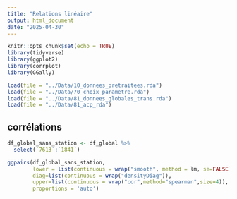 ```yaml
---
title: "Relations linéaire"
output: html_document
date: "2025-04-30"
---
```


```r
knitr::opts_chunk$set(echo = TRUE)
library(tidyverse)
library(ggplot2)
library(corrplot)
library(GGally)

load(file = "../Data/10_donnees_pretraitees.rda")
load(file = "../Data/70_choix_parametre.rda")
load(file = "../Data/81_donnees_globales_trans.rda")
load(file = "../Data/81_acp_rda")
```
## corrélations
```r
df_global_sans_station <- df_global %>% 
  select(`7613`:`1841`)

ggpairs(df_global_sans_station,
        lower = list(continuous = wrap("smooth", method = lm, se=FALSE)),
        diag=list(continuous = wrap("densityDiag")),
        upper=list(continuous = wrap("cor",method="spearman",size=4)),
        proportions = 'auto')
```

